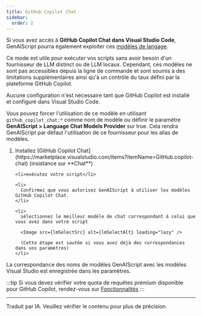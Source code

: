 ```yaml
---
title: GitHub Copilot Chat
sidebar:
  order: 2
---
```





Si vous avez accès à **GitHub Copilot Chat dans Visual Studio Code**,
GenAIScript pourra également exploiter ces [modèles de langage](https://code.visualstudio.com/api/extension-guides/language-model).

Ce mode est utile pour exécuter vos scripts sans avoir besoin d'un fournisseur de LLM distinct ou de LLM locaux. Cependant, ces modèles ne sont pas accessibles depuis la ligne de commande
et sont soumis à des limitations supplémentaires ainsi qu'à un contrôle du taux défini par la plateforme GitHub Copilot.

Aucune configuration n'est nécessaire tant que GitHub Copilot est installé et configuré dans Visual Studio Code.

Vous pouvez forcer l'utilisation de ce modèle en utilisant `github_copilot_chat:*` comme nom de modèle
ou définir le paramètre **GenAIScript > Language Chat Models Provider** sur true.
Cela rendra GenAIScript par défaut l'utilisation de ce fournisseur pour les alias de modèles.

<YouTube id="LRrVMiZgWJg" posterQuality="high" />

<Steps>
  <ol>
    <li>
      Installez [GitHub Copilot Chat](https://marketplace.visualstudio.com/items?itemName=GitHub.copilot-chat) (insistance sur **Chat**)
    </li>

    <li>exécutez votre script</li>

    <li>
      Confirmez que vous autorisez GenAIScript à utiliser les modèles GitHub Copilot Chat.
    </li>

    <li>
      sélectionnez le meilleur modèle de chat correspondant à celui que vous avez dans votre script

      <Image src={lmSelectSrc} alt={lmSelectAlt} loading="lazy" />

      (Cette étape est sautée si vous avez déjà des correspondances dans vos paramètres)
    </li>

  </ol>
</Steps>

La correspondance des noms de modèles GenAIScript avec les modèles Visual Studio est enregistrée dans les paramètres.

:::tip
Si vous devez vérifier votre quota de requêtes premium disponible pour GitHub Copilot, rendez-vous sur [Fonctionnalités](https://github.com/settings/copilot/features)
:::

<hr />

Traduit par IA. Veuillez vérifier le contenu pour plus de précision.
